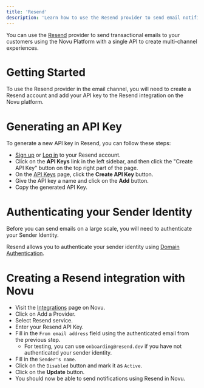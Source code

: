 ```yaml
---
title: 'Resend'
description: 'Learn how to use the Resend provider to send email notifications using Novu'
---
```


You can use the [Resend](https://resend.com/) provider to send transactional emails to your customers using the Novu Platform with a single API to create multi-channel experiences.

# Getting Started

To use the Resend provider in the email channel, you will need to create a Resend account and add your API key to the Resend integration on the Novu platform.

# Generating an API Key

To generate a new API key in Resend, you can follow these steps:

- [Sign up](https://resend.com/secret) or [Log in](https://resend.com/login) to your Resend account.
- Click on the **API Keys** link in the left sidebar, and then click the "Create API Key" button on the top right part of the page.
- On the [API Keys](https://resend.com/api-keys) page, click the **Create API Key** button.
- Give the API key a name and click on the **Add** button.
- Copy the generated API Key.

# Authenticating your Sender Identity

Before you can send emails on a large scale, you will need to authenticate your Sender Identity.

Resend allows you to authenticate your sender identity using [Domain Authentication](https://resend.com/docs/dashboard/domains/introduction).

# Creating a Resend integration with Novu

- Visit the [Integrations](https://web.novu.co/integrations?utm_campaign=docs-resend) page on Novu.
- Click on Add a Provider.
- Select Resend service.
- Enter your Resend API Key.
- Fill in the `From email address` field using the authenticated email from the previous step.
    - For testing, you can use `onboarding@resend.dev` if you have not authenticated your sender identity.
- Fill in the `Sender's name`.
- Click on the `Disabled` button and mark it as `Active`.
- Click on the **Update** button.
- You should now be able to send notifications using Resend in Novu.
